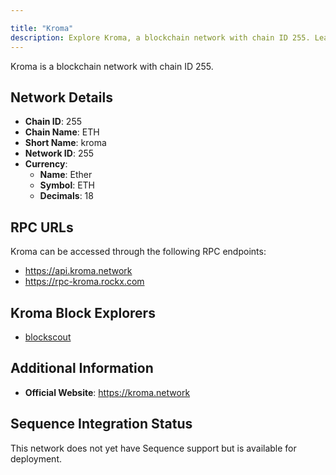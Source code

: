 ```yaml
---

title: "Kroma"
description: Explore Kroma, a blockchain network with chain ID 255. Learn about its native currency, Ether, and how to interact with the network.
---
```




Kroma is a blockchain network with chain ID 255.

## Network Details

- **Chain ID**: 255
- **Chain Name**: ETH
- **Short Name**: kroma
- **Network ID**: 255
- **Currency**: 
  - **Name**: Ether
  - **Symbol**: ETH
  - **Decimals**: 18

## RPC URLs

Kroma can be accessed through the following RPC endpoints:

- https://api.kroma.network
- https://rpc-kroma.rockx.com

## Kroma Block Explorers

- [blockscout](https://blockscout.kroma.network)

## Additional Information

- **Official Website**: https://kroma.network

## Sequence Integration Status

This network does not yet have Sequence support but is available for deployment.
